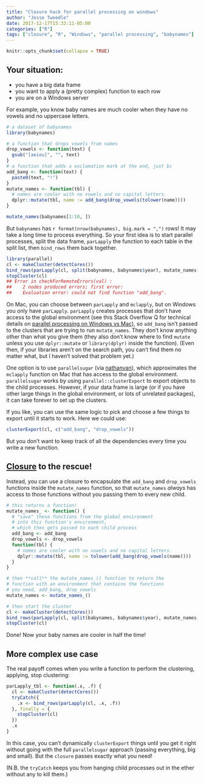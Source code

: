 ```yaml
---
title: "Closure hack for parallel processing on windows"
author: "Jesse Tweedle"
date: 2017-12-17T15:33:11-05:00
categories: ["R"]
tags: ["closure", "R", "Windows", "parallel processing", "babynames"]
---
```

```r
knitr::opts_chunk$set(collapse = TRUE)
```

## Your situation: 

* you have a big data frame
* you want to apply a (pretty complex) function to each row
* you are on a Windows server

For example, you know baby names are much cooler when they have no vowels and no uppercase letters.
``` r
# a dataset of babynames
library(babynames)

# a function that drops vowels from names
drop_vowels <- function(text) {
  gsub("[aeiou]", "", text) 
}
# a function that adds a exclamation mark at the end, just bc
add_bang <- function(text) {
  paste0(text, "!")
}
mutate_names <- function(tbl) {
  # names are cooler with no vowels and no capital letters.
  dplyr::mutate(tbl, name := add_bang(drop_vowels(tolower(name))))
}

mutate_names(babynames[1:10, ])
```

But `babynames` has `r format(nrow(babynames), big.mark = ",")` rows! It may take a long time to process everything.  So your first idea is to start parallel processes, split the data frame, `parLapply` the function to each table in the split list, then `bind_rows` them back together. 

``` r
library(parallel)
cl <- makeCluster(detectCores())
bind_rows(parLapply(cl, split(babynames, babynames$year), mutate_names))
stopCluster(cl)
## Error in checkForRemoteErrors(val) : 
##    2 nodes produced errors; first error: 
##    Evaluation error: could not find function "add_bang". 
```

On Mac, you can choose between `parLapply` and `mclapply`, but on Windows you only have `parLapply`. `parLapply` creates processes that don't have access to the global environment (see this Stack Overflow Q for technical details on [parallel processing on Windows vs Mac](https://stackoverflow.com/questions/17196261/understanding-the-differences-between-mclapply-and-parlapply-in-r)), so `add_bang` isn't passed to the clusters that are trying to run `mutate_names`. They don't know anything other than what you give them (they also don't know where to find `mutate` unless you use `dplyr::mutate` or `library(dplyr)` inside the function). (Even then, if your libraries aren't on the search path, you can't find them no matter what, but I haven't solved that problem yet.)

One option is to use `parallelsugar` (via [nathanvan](https://github.com/nathanvan/parallelsugar)), which approximates the `mclapply` function on Mac that has access to the global environment. `parallelsugar` works by using `parallel::clusterExport` to export objects to the child processes. However, if your data frame is large (or if you have other large things in the global environment, or lots of unrelated packages), it can take forever to set up the clusters.

If you like, you can use the same logic to pick and choose a few things to export until it starts to work. Here we could use:

``` r
clusterExport(cl, c("add_bang", "drop_vowels"))
```

But you don't want to keep track of all the dependencies every time you write a new function.

## [Closure](http://adv-r.had.co.nz/Functional-programming.html#closures) to the rescue!

Instead, you can use a closure to encapsulate the `add_bang` and `drop_vowels` functions inside the `mutate_names` function, so that `mutate_names` *always* has access to those functions without you passing them to every new child.

``` r
# this returns a function! 
mutate_names_ <- function() { 
  # "save" these functions from the global environment 
  # into this function's environment,
  # which then gets passed to each child process
  add_bang <- add_bang
  drop_vowels <- drop_vowels
  function(tbl) {
    # names are cooler with no vowels and no capital letters.
    dplyr::mutate(tbl, name := tolower(add_bang(drop_vowels(name))))
  }
}

# then **call** the mutate_names_() function to return the
# function with an environment that contains the functions
# you need, add_bang, drop_vowels
mutate_names <- mutate_names_()

# then start the cluster
cl <- makeCluster(detectCores())
bind_rows(parLapply(cl, split(babynames, babynames$year), mutate_names))
stopCluster(cl)
```

Done! Now your baby names are cooler in half the time!

## More complex use case

The real payoff comes when you write a function to perform the clustering, applying, stop clustering:

``` r
parLapply_tbl <- function(.x, .f) {
  cl <- makeCluster(detectCores())
  tryCatch({
    .x <- bind_rows(parLapply(cl, .x, .f))
  }, finally = {
    stopCluster(cl)   
  })
  .x
}
```
In this case, you can't dynamically `clusterExport` things until you get it right without going with the full `parallelsugar` approach (passing everything, big and small). But the `closure` passes exactly what you need!

(N.B. the `tryCatch` keeps you from hanging child processes out in the ether without any to kill them.)